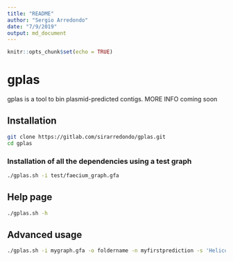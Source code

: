```yaml
---
title: "README"
author: "Sergio Arredondo"
date: "7/9/2019"
output: md_document
---
```


```r
knitr::opts_chunk$set(echo = TRUE)
```

# gplas

gplas is a tool to bin plasmid-predicted contigs. MORE INFO coming soon

## Installation 

```bash
git clone https://gitlab.com/sirarredondo/gplas.git
cd gplas
```

### Installation of all the dependencies using a test graph

```bash
./gplas.sh -i test/faecium_graph.gfa
```

## Help page

```bash
./gplas.sh -h
```

## Advanced usage

```bash
./gplas.sh -i mygraph.gfa -o foldername -n myfirstprediction -s 'Helicobacter pylori' -t 0.5 -x 10
```

